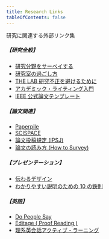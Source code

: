 ```yaml
---
title: Research Links
tableOfContents: false
---
```


研究に関連する外部リンク集

##### 【研究全般】

- [研究分野をサーベイする](https://www.slideshare.net/slideshow/itolab-how-to-survey-2017/76678583)
- [研究室の過ごし方](https://speakerdeck.com/sei88888/2020-dot-06-dot-01-m1mian-qiang-hui-lun-wen-falsedu-mifang-shu-kifang-yan-jiu-shi-falseguo-gosifang)
- [THE LAB 研究不正を避けるために](https://lab.jst.go.jp/)
- [アカデミック・ライティング入門](https://www.celas.osaka-u.ac.jp/education/support/academic-writing/)
- [IEEE 公式論文テンプレート](https://www.ieee.org/conferences/publishing/templates.html)

##### 【論文関連】

- [Paperpile](https://paperpile.com/app)
- [SCISPACE](https://typeset.io/)
- [論文投稿規定 (IPSJ)](https://www.ipsj.or.jp/faq/ronbun-faq.html)
- [論文の読み方 (How to Survey)](https://speakerdeck.com/kaityo256/how-to-survey)

##### 【プレゼンテーション】

- [伝わるデザイン](https://tsutawarudesign.com/)
- [わかりやすい説明のための 10 の鉄則](https://speakerdeck.com/e869120/wakariyasuisetsumei-10-tessoku)

##### 【英語】

- [Do People Say](https://dopeoplesay.com/)
- [Editage ( Proof Reading )](https://app.editage.jp/?type=individual)
- [理系英会話アクティブ・ラーニング](https://www.yodosha.co.jp/yodobook/book/9784758108454/)
